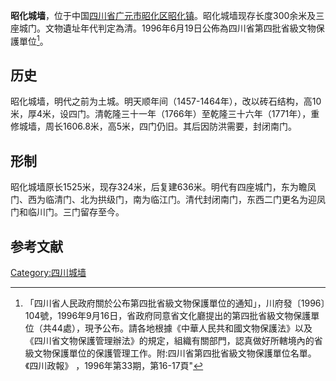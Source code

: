 {{msg:四川省文物保護單位
|名稱 = 昭化古城城門（含鮑三娘墓）
|編號 = 22
|圖片 = 昭化古城门 - panoramio.jpg
|級別 = S4
|分類 = 
|時代 = [[清代|清代]]
|地点 = [[四川省|四川省]][[廣元市|廣元市]][[昭化区|昭化区]]
|坐標 =
|登錄 = 1996年6月19日
}}
'''昭化城墙'''，位于中国[[四川省|四川省]][[广元市|广元市]][[昭化区|昭化区]][[昭化镇|昭化镇]]。昭化城墙现存长度300余米及三座城门。文物遺址年代判定為清。1996年6月19日公佈為四川省第四批省級文物保護單位<ref>「四川省人民政府關於公布第四批省級文物保護單位的通知」，川府發〔1996〕104號，1996年9月16日，省政府同意省文化廳提出的第四批省級文物保護單位（共44處），現予公布。請各地根據《中華人民共和國文物保護法》以及《四川省文物保護管理辦法》的規定，組織有關部門，認真做好所轄境內的省級文物保護單位的保護管理工作。附:四川省第四批省級文物保護單位名單。《四川政報》 ，1996年第33期，第16-17頁"</ref>。

== 历史 ==
昭化城墙，明代之前为土城。明天顺年间（1457-1464年），改以砖石结构，高10米，厚4米，设四门。清乾隆三十一年（1766年）至乾隆三十六年（1771年），重修城墙，周长1606.8米，高5米，四门仍旧。其后因防洪需要，封闭南门。

== 形制 ==
昭化城墙原长1525米，现存324米，后复建636米。明代有四座城门，东为瞻凤门、西为临清门、北为拱级门，南为临江门。清代封闭南门，东西二门更名为迎凤门和临川门。三门留存至今。

==参考文献==
{{reflist}}

{{广元市境内的四川省文物保护单位}}
{{四川省境内的古城墙}}
[[Category:四川城墙|Category:四川城墙]]